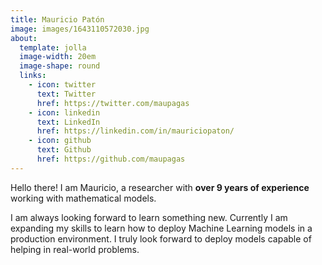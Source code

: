 ```yaml
---
title: Mauricio Patón
image: images/1643110572030.jpg
about:
  template: jolla
  image-width: 20em
  image-shape: round
  links:
    - icon: twitter
      text: Twitter
      href: https://twitter.com/maupagas
    - icon: linkedin
      text: LinkedIn
      href: https://linkedin.com/in/mauriciopaton/
    - icon: github
      text: Github
      href: https://github.com/maupagas
---
```


Hello there! I am Mauricio, a researcher with **over 9 years of experience** working with mathematical models.  

I am always looking forward to learn something new. Currently I am expanding my skills to learn how to deploy Machine Learning models in a production environment. I truly look forward to deploy models capable of helping in real-world problems.
